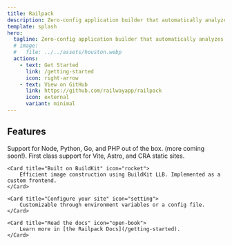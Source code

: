 ```yaml
---
title: Railpack
description: Zero-config application builder that automatically analyzes your code and turns it into an image.
template: splash
hero:
  tagline: Zero-config application builder that automatically analyzes your code and turns it into an image
  # image:
  #   file: ../../assets/houston.webp
  actions:
    - text: Get Started
      link: /getting-started
      icon: right-arrow
    - text: View on GitHub
      link: https://github.com/railwayapp/railpack
      icon: external
      variant: minimal
---
```



## Features

<CardGrid stagger>
	<Card title="Zero-config" icon="star">
		Support for Node, Python, Go, and PHP out of the box. (more coming soon!). First class support for Vite, Astro, and CRA static sites.
	</Card>

	<Card title="Built on BuildKit" icon="rocket">
		Efficient image construction using BuildKit LLB. Implemented as a custom frontend.
	</Card>

	<Card title="Configure your site" icon="setting">
		Customizable through environment variables or a config file.
	</Card>

	<Card title="Read the docs" icon="open-book">
		Learn more in [the Railpack Docs](/getting-started).
	</Card>
</CardGrid>
